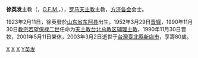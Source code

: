 {{Infobox Christian leader
| honorific-prefix = 主教
| name   = 徐英發<br>Bishop Leonard Hsu Ying-fa
| title = [[天主教台北總教區|天主教台北總教區]]榮休[[輔理主教|輔理主教]]
| image =
| image_s<big>ize     =
| image_caption  = 
| birth_date = 1923年2月11日
| birth_place = {{ROC-1912|山東省}}[[東阿縣|東阿縣]]
| death_date  = {{death date and age|2003|3|2|1923|2|11}}
| death_place = {{TWN}}[[臺北縣|臺北縣]][[新店市|新店市]]（今[[新北市|新北市]][[新店區|新店區]]）
| nationality = {{ROC}}
| occupation     = [[天主教台北總教區|天主教台北總教區]][[輔理主教|輔理主教]]
| ordination = 1952年3月29日
| consecration = 1990年11月30日
| motto            = 我是葡萄樹，你們是枝條
| coat_of_arms     = Coat of arms of Leonard Hsu Ying Fa.svg
}}

'''徐英发'''主教（{{lang-en|Bishop '''Leonard Hsu Ying-fa'''}}，[[方濟各會|O.F.M.]]，{{bd|1923年|2月11日|2003年|3月2日|catIdx=X}}），[[罗马天主教|罗马天主教]]主教，[[方济各会|方济各会]]会士。

1923年2月11日，徐英發於[[山东省|山东省]][[东阿县|东阿县]]出生，1952年3月29日[[晋铎|晋铎]]，1990年11月30日[[教宗|教宗]][[若望保禄二世|若望保禄二世]]任命为[[天主教台北总教区|天主教台北总教区]][[辅理主教|辅理主教]]，1990年11月30日晋牧，2001年5月11日榮休，2003年3月2日逝世于[[台灣|台灣]][[新北市|臺北縣]][[新店區|新店市]]，享壽80歲。

[[Category:台灣天主教主教|X]]
[[Category:台灣戰後山東移民|X]]
[[Category:東阿人|X]]
[[Category:徐姓|Y英发]]